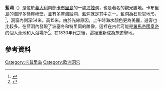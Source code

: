 {{擴充|time=2014-11-20}}
{{NoteTA|G1=地名
}}
{{Infobox cave
| name  = Grotta Azzurra
| photo = Grotta azzurra.jpg
| photo_caption = 
| location = [[阿纳卡普里|阿纳卡普里]]
| depth =
| length = 54 m
| survey =
| discovery =
| geology = [[海蝕洞|海蝕洞]]
| entrance_count = 1
| difficulty =
| hazards =
| access =
}}
'''藍洞'''（{{lang-it|'''Grotta Azzurra'''}}）是位於[[義大利|義大利]]南部[[卡普里岛|卡布里島]]的一處[[海蝕|海蝕]]洞，也是著名的觀光勝地。卡布里島的海岸多懸崖峭壁，並有多座海蝕洞，藍洞就是其中之一。藍洞為石灰岩地形，<ref name="carpiceci_n_Vassalluzzo">{{Citation |last=Carpiceci |first=Alberto Carlo |last2=Vassalluzzo |first2=Mario |year=1990 |title=CAMPANIA : Treasures of the South Yesterday and Today |publisher=Plurigraf |page=27 |ASIN=B004B9EZL6}}</ref>，洞窟內側深54米，高15米。由於光線原因，上午時海水顏色更為美麗，遊客也比較多。在藍洞內發現了波塞冬和特里同的雕像，這裡在古代可能是[[羅馬帝國|羅馬帝國]][[皇帝|皇帝]]的個人泳池和入浴場所<ref name="wm">{{cite web |url=http://www.wondermondo.com/Countries/E/IT/Campania/BlueGrotto.htm |title=Blue Grotto in Capri |publisher=Wondermondo |accessdate=2014-05-05 |archive-date=2018-06-30 |archive-url=https://web.archive.org/web/20180630000442/http://www.wondermondo.com/Countries/E/IT/Campania/BlueGrotto.htm |dead-url=no }}</ref>。在1830年代之後，這裡重新成為旅遊聖地。

== 參考資料 ==
{{Reflist}}

{{coord|display=title}}
{{Authority control}}
{{意大利地理小作品}}
[[Category:卡普里岛|Category:卡普里岛]]
[[Category:欧洲洞穴|Category:欧洲洞穴]]